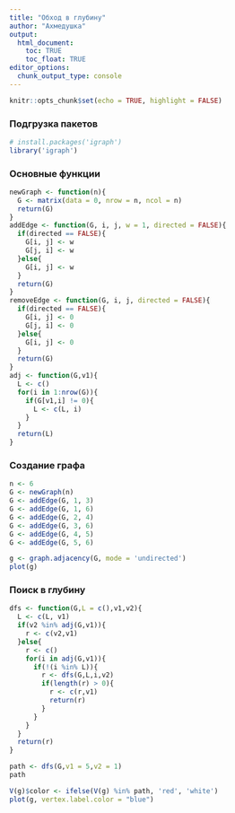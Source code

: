```yaml
---
title: "Обход в глубину"
author: "Ахмедушка"
output: 
  html_document:
    toc: TRUE
    toc_float: TRUE
editor_options: 
  chunk_output_type: console
---
```


```r
knitr::opts_chunk$set(echo = TRUE, highlight = FALSE)
```

### Подгрузка пакетов

```r
# install.packages('igraph')
library('igraph')
```

### Основные функции

```r
newGraph <- function(n){
  G <- matrix(data = 0, nrow = n, ncol = n)
  return(G)
}
addEdge <- function(G, i, j, w = 1, directed = FALSE){
  if(directed == FALSE){
    G[i, j] <- w
    G[j, i] <- w
  }else{
    G[i, j] <- w
  }
  return(G)
}
removeEdge <- function(G, i, j, directed = FALSE){
  if(directed == FALSE){
    G[i, j] <- 0
    G[j, i] <- 0
  }else{
    G[i, j] <- 0
  }
  return(G)
}
adj <- function(G,v1){
  L <- c()
  for(i in 1:nrow(G)){
    if(G[v1,i] != 0){
      L <- c(L, i)
    }
  }
  return(L)
}
```

### Создание графа

```r
n <- 6
G <- newGraph(n)
G <- addEdge(G, 1, 3)
G <- addEdge(G, 1, 6)
G <- addEdge(G, 2, 4)
G <- addEdge(G, 3, 6)
G <- addEdge(G, 4, 5)
G <- addEdge(G, 5, 6)
```

```r
g <- graph.adjacency(G, mode = 'undirected')
plot(g)
```

### Поиск в глубину

```r
dfs <- function(G,L = c(),v1,v2){
  L <- c(L, v1)
  if(v2 %in% adj(G,v1)){
    r <- c(v2,v1)
  }else{
    r <- c()
    for(i in adj(G,v1)){
      if(!(i %in% L)){
        r <- dfs(G,L,i,v2)
        if(length(r) > 0){
          r <- c(r,v1)
          return(r)
        }
      }
    }
  }
  return(r)
}
```

```r
path <- dfs(G,v1 = 5,v2 = 1)
path
```

```r
V(g)$color <- ifelse(V(g) %in% path, 'red', 'white')
plot(g, vertex.label.color = "blue")
```

